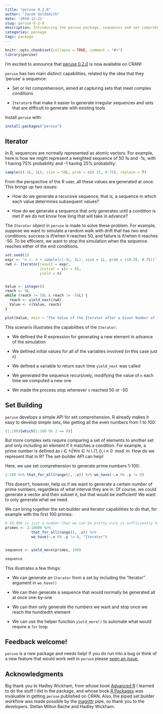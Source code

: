 ```yaml
---
title: "peruse 0.2.0"
author: "Jacob Goldsmith"
date: '2020-12-21'
slug: peruse-0-2-0
description: Introducing the peruse package, sequences and set comprehension in R.
categories: package
tags: package
---
```


```r
knitr::opts_chunk$set(collapse = TRUE, comment = "#>")
library(peruse)
```

<html>
<style>
h2 code {
    font-size: 1em;
}
</style>
</html>

I'm excited to announce that [peruse 0.2.0](https://jacgoldsm.github.io/peruse/) is now
available on CRAN!

`peruse` has two main distinct capabilities, related by the idea that they 'peruse' a sequence:

* Set or list comprehension, aimed at capturing sets that meet complex conditions

* `Iterator`s that make it easier to generate irregular sequences and sets that are difficult to generate with existing tools


Install `peruse` with:

```r
install.packages("peruse")
```

## Iterator

In R, sequences are normally represented as atomic vectors. For example, here is how we might represent a weighted sequence of 50 1s and -1s, with 1 having 75% probability and -1 having 25% probability:
```r
sample(c(-1L, 1L), size = 50L, prob = c(0.25, 0.75), replace = T)
```
From the perspective of the R user, all these values are generated at once. This brings up two issues:

* How do we generate a recursive sequence, that is, a sequence in which each value determines subsequent values?

* How do we generate a sequence that only generates until a condition is met if we do not know how long that will take in advance?

The `Iterator` object in `peruse` is made to solve these problem. For example, suppose we want to simulate a random walk with drift that has two end conditions: success is if/when it reaches 50, and failure is if/when it reaches -50. To be efficient, we want to stop the simulation when the sequence reaches either of the end conditions.


```r
set.seed(1)
expr <- 'n <- n + sample(c(-1L, 1L), size = 1L, prob = c(0.25, 0.75))'
rwd <- Iterator(result = expr,
                initial = c(n = 0),
                yield = n)


Value <- integer()
reach <- 0L
while (reach != 50L & reach != -50L) {
  reach <- yield_next(rwd)
  Value <- c(Value, reach)
}

plot(Value, main = "The Value of the Iterator after a Given Number of Iterations")
```


This scenario illustrates the capabilities of the `Iterator`:

* We defined the R expression for generating a new element in advance of the simulation

* We defined initial values for all of the variables involved (in this case just `n`)

* We defined a variable to return each time `yield_next` was called

* We generated the sequence recursively, modifying the value of `n` each time we computed a new one

* We made the process stop whenever `n` reached 50 or -50

## Set Building
`peruse` develops a simple API for set comprehension. R already makes it easy to develop simple sets, like getting all the even numbers from 1 to 100:
```r
(1:100)[which(1:100 %% 2 == 0)]
```
But more complex sets require comparing a set of elements to another set and only including an element if it matches a condition. For example, a prime number is defined as $i \in \mathbb{N} | \forall m \in \mathbb{N} \setminus \{1,i \}, i \equiv 0 \mod m$. How do we represent that in R? The set-builder API can help!

Here, we use set comprehension to generate prime numbers 1-100:
```r
2:100 %>% that_for_all(range(2, .x)) %>% we_have(~.x %% .y != 0)
```
This doesn't, however, help us if we want to generate a certain *number* of prime numbers, regardless of what interval they are in. Of course, we could generate a vector and then subset it, but that would be inefficient! We want to only generate what we need.

We can bring together the set-builder and Iterator capabilities to do that, for example with the first 100 primes:

```r
# 10,000 is just a number that we can be pretty sure is sufficiently high
primes <- 2:10000 %>%
            that_for_all(range(2, .x)) %>% 
            we_have(~.x %% .y != 0, "Iterator")


sequence <- yield_more(primes, 100)

sequence
```
This illustrates a few things:

* We can generate an `Iterator` from a set by including the "Iterator" argument in `we_have()`

* We can then generate a sequence that would normally be generated all at once one-by-one

* We can then only generate the numbers we want and stop once we reach the hundredth element

* We can use the helper function `yield_more()` to automate what would require a `for` loop


## Feedback welcome!

`peruse` is a new package and needs help! If you do run into a bug or think of a new feature that would work well in `peruse` please [open an issue.](https://github.com/jacgoldsm/peruse/issues)

## Acknowledgments
Big thank you to Hadley Wickham, from whose book [Advanced R](https://adv-r.hadley.nz/index.html) I learned to do the stuff I did in the package, and whose book [R Packages](https://r-pkgs.org/index.html) was invaluable in getting `peruse` published on CRAN. Also, the piped set builder workflow was made possible by the [magrittr](https://magrittr.tidyverse.org/) pipe, so thank you to the developers: Stefan Milton Bache and Hadley Wickham.


